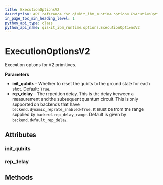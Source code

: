 ```yaml
---
title: ExecutionOptionsV2
description: API reference for qiskit_ibm_runtime.options.ExecutionOptionsV2
in_page_toc_min_heading_level: 1
python_api_type: class
python_api_name: qiskit_ibm_runtime.options.ExecutionOptionsV2
---
```


# ExecutionOptionsV2

<Class id="qiskit_ibm_runtime.options.ExecutionOptionsV2" isDedicatedPage={true} github="https://github.com/Qiskit/qiskit-ibm-runtime/tree/main/qiskit_ibm_runtime/options/execution_options.py#L20-L37" signature="ExecutionOptionsV2(*args, **kwargs)">
  Execution options for V2 primitives.

  **Parameters**

  *   **init\_qubits** – Whether to reset the qubits to the ground state for each shot. Default: `True`.
  *   **rep\_delay** – The repetition delay. This is the delay between a measurement and the subsequent quantum circuit. This is only supported on backends that have `backend.dynamic_reprate_enabled=True`. It must be from the range supplied by `backend.rep_delay_range`. Default is given by `backend.default_rep_delay`.

  ## Attributes

  ### init\_qubits

  <Attribute id="qiskit_ibm_runtime.options.ExecutionOptionsV2.init_qubits" name="init_qubits" attributeTypeHint="UnsetType | bool" attributeValue="= Unset" />

  ### rep\_delay

  <Attribute id="qiskit_ibm_runtime.options.ExecutionOptionsV2.rep_delay" name="rep_delay" attributeTypeHint="UnsetType | float" attributeValue="= Unset" />

  ## Methods
</Class>

